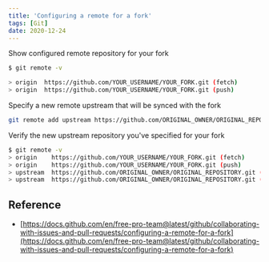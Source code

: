 ```yaml
---
title: 'Configuring a remote for a fork'
tags: [Git]
date: 2020-12-24
---
```


Show configured remote repository for your fork

```bash
$ git remote -v

> origin  https://github.com/YOUR_USERNAME/YOUR_FORK.git (fetch)
> origin  https://github.com/YOUR_USERNAME/YOUR_FORK.git (push)
```

Specify a new remote upstream that will be synced with the fork

```bash
git remote add upstream https://github.com/ORIGINAL_OWNER/ORIGINAL_REPOSITORY.git
```

Verify the new upstream repository you've specified for your fork

```bash
$ git remote -v
> origin    https://github.com/YOUR_USERNAME/YOUR_FORK.git (fetch)
> origin    https://github.com/YOUR_USERNAME/YOUR_FORK.git (push)
> upstream  https://github.com/ORIGINAL_OWNER/ORIGINAL_REPOSITORY.git (fetch)
> upstream  https://github.com/ORIGINAL_OWNER/ORIGINAL_REPOSITORY.git (push)
```

## Reference

- [https://docs.github.com/en/free-pro-team@latest/github/collaborating-with-issues-and-pull-requests/configuring-a-remote-for-a-fork](https://docs.github.com/en/free-pro-team@latest/github/collaborating-with-issues-and-pull-requests/configuring-a-remote-for-a-fork)

